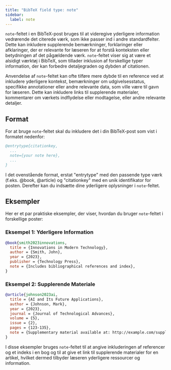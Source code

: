 ```yaml
---
title: "BibTeX field type: note"
sidebar:
  label: note
---
```



`note`-feltet i en BibTeX-post bruges til at videregive yderligere information vedrørende det citerede værk, som ikke passer ind i andre standardfelter. Dette kan inkludere supplerende bemærkninger, forklaringer eller afklaringer, der er relevante for læseren for at forstå konteksten eller betydningen af det pågældende værk. `note`-feltet viser sig at være et alsidigt værktøj i BibTeX, som tillader inklusion af forskellige typer information, der kan forbedre detaljegraden og dybden af citationen.

<CiteDrive />

Anvendelse af `note`-feltet kan ofte tilføre mere dybde til en reference ved at inkludere yderligere kontekst, bemærkninger om udgivelsesstatus, specifikke annotationer eller andre relevante data, som ville være til gavn for læseren. Dette kan inkludere links til supplerende materialer, kommentarer om værkets indflydelse eller modtagelse, eller andre relevante detaljer.

## Format

For at bruge `note`-feltet skal du inkludere det i din BibTeX-post som vist i formatet nedenfor:

```bibtex
@entrytype{citationkey,
  ...
  note={your note here},
  ...
}
```

I det ovenstående format, erstat "entrytype" med den passende type værk (f.eks. @book, @article) og "citationkey" med en unik identifikator for posten. Derefter kan du indsætte dine yderligere oplysninger i `note`-feltet.

## Eksempler

Her er et par praktiske eksempler, der viser, hvordan du bruger `note`-feltet i forskellige poster:

### Eksempel 1: Yderligere Information

```bibtex
@book{smith2023innovations,
  title = {Innovations in Modern Technology},
  author = {Smith, John},
  year = {2023},
  publisher = {Technology Press},
  note = {Includes bibliographical references and index},
}
```

### Eksempel 2: Supplerende Materiale

```bibtex
@article{johnson2023ai,
  title = {AI and Its Future Applications},
  author = {Johnson, Mark},
  year = {2023},
  journal = {Journal of Technological Advances},
  volume = {5},
  issue = {2},
  pages = {123-135},
  note = {Supplementary material available at: http://example.com/supplementary_material},
}
```

I disse eksempler bruges `note`-feltet til at angive inkluderingen af referencer og et indeks i en bog og til at give et link til supplerende materialer for en artikel, hvilket dermed tilbyder læseren yderligere ressourcer og information.
